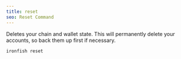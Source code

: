 ```yaml
---
title: reset
seo: Reset Command
---
```


Deletes your chain and wallet state. This will permanently delete your accounts, so back them up first if necessary.

```sh
ironfish reset
```
